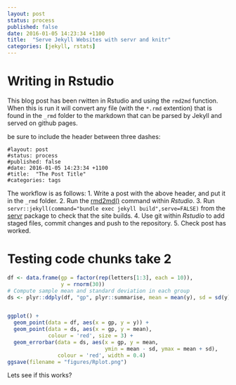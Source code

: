 ```yaml
---
layout: post
status: process
published: false
date: 2016-01-05 14:23:34 +1100
title:  "Serve Jekyll Websites with servr and knitr"
categories: [jekyll, rstats]
---
```

# Writing in Rstudio
This blog post has been rwitten in Rstudio and using the `rmd2md` function. When this is run it will convert any file (with the `*.rmd` extention) that is found in the `_rmd` folder to the markdown that can be parsed by Jekyll and served on github pages. 

be sure to include the header between three dashes:

```
#layout: post
#status: process
#published: false
#date: 2016-01-05 14:23:34 +1100
#title:  "The Post Title"
#categories: tags
```

The workflow is as follows:
1. Write a post with the above header, and put it in the `_rmd` folder.
2. Run the [rmd2md()](https://github.com/AndySouth/andysouth.github.io/blob/master/rmd2md.r) command within *Rstudio*.
3. Run `servr::jekyll(command="bundle exec jekyll build",serve=FALSE)` from the [servr](https://github.com/yihui/servr) package to check that the site builds.
4. Use git within *Rstudio* to add staged files, commit changes and push to the repository.
5. Check post has worked.

# Testing code chunks take 2
```r
df <- data.frame(gp = factor(rep(letters[1:3], each = 10)),
                 y = rnorm(30))
# Compute sample mean and standard deviation in each group
ds <- plyr::ddply(df, "gp", plyr::summarise, mean = mean(y), sd = sd(y))


ggplot() +
  geom_point(data = df, aes(x = gp, y = y)) +
  geom_point(data = ds, aes(x = gp, y = mean),
             colour = 'red', size = 3) +
  geom_errorbar(data = ds, aes(x = gp, y = mean,
                               ymin = mean - sd, ymax = mean + sd),
                colour = 'red', width = 0.4)
ggsave(filename = "figures/Rplot.png")
```
Lets see if this works?
